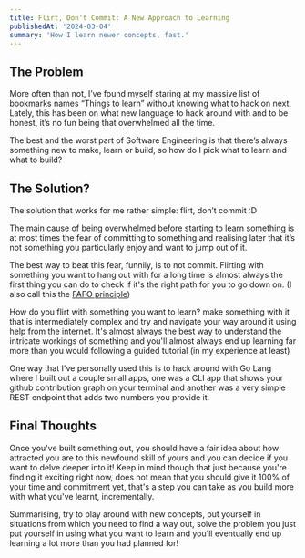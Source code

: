 ```yaml
---
title: Flirt, Don't Commit: A New Approach to Learning
publishedAt: '2024-03-04'
summary: 'How I learn newer concepts, fast.'
---
```


## The Problem

More often than not, I’ve found myself staring at my massive list of bookmarks names “Things to learn” without knowing what to hack on next. Lately, this has been on what new language to hack around with and to be honest, it’s no fun being that overwhelmed all the time.

The best and the worst part of Software Engineering is that there’s always something new to make, learn or build, so how do I pick what to learn and what to build?

## The Solution?

The solution that works for me rather simple: flirt, don’t commit :D

The main cause of being overwhelmed before starting to learn something is at most times the fear of committing to something and realising later that it’s not something you particularly enjoy and want to jump out of it.

The best way to beat this fear, funnily, is to not commit. Flirting with something you want to hang out with for a long time is almost always the first thing you can do to check if it's the right path for you to go down on. (I also call this the [FAFO principle](https://www.reddit.com/r/sciencememes/comments/xr5qrf/fuck_around_and_find_out/))

How do you flirt with something you want to learn? make something with it that is intermediately complex and try and navigate your way around it using help from the internet. It's almost always the best way to understand the intricate workings of something and you'll almost always end up learning far more than you would following a guided tutorial (in my experience at least)

One way that I've personally used this is to hack around with Go Lang where I built out a couple small apps, one was a CLI app that shows your github contribution graph on your terminal and another was a very simple REST endpoint that adds two numbers you provide it.

## Final Thoughts

Once you've built something out, you should have a fair idea about how attracted you are to this newfound skill of yours and you can decide if you want to delve deeper into it! Keep in mind though that just because you're finding it exciting right now, does not mean that you should give it 100% of your time and commitment yet, that's a step you can take as you build more with what you've learnt, incrementally.

Summarising, try to play around with new concepts, put yourself in situations from which you need to find a way out, solve the problem you just put yourself in using what you want to learn and you'll eventually end up learning a lot more than you had planned for!
